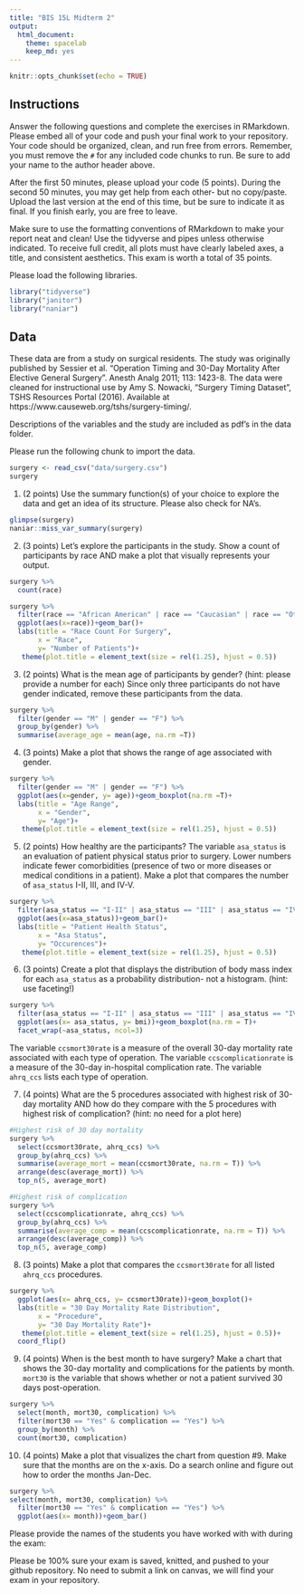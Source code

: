 ```yaml
---
title: "BIS 15L Midterm 2"
output:
  html_document: 
    theme: spacelab
    keep_md: yes
---
```


```r
knitr::opts_chunk$set(echo = TRUE)
```

## Instructions
Answer the following questions and complete the exercises in RMarkdown. Please embed all of your code and push your final work to your repository. Your code should be organized, clean, and run free from errors. Remember, you must remove the `#` for any included code chunks to run. Be sure to add your name to the author header above.  

After the first 50 minutes, please upload your code (5 points). During the second 50 minutes, you may get help from each other- but no copy/paste. Upload the last version at the end of this time, but be sure to indicate it as final. If you finish early, you are free to leave.

Make sure to use the formatting conventions of RMarkdown to make your report neat and clean! Use the tidyverse and pipes unless otherwise indicated. To receive full credit, all plots must have clearly labeled axes, a title, and consistent aesthetics. This exam is worth a total of 35 points. 

Please load the following libraries.
```r
library("tidyverse")
library("janitor")
library("naniar")
```

## Data
These data are from a study on surgical residents. The study was originally published by Sessier et al. “Operation Timing and 30-Day Mortality After Elective General Surgery”. Anesth Analg 2011; 113: 1423-8. The data were cleaned for instructional use by Amy S. Nowacki, “Surgery Timing Dataset”, TSHS Resources Portal (2016). Available at https://www.causeweb.org/tshs/surgery-timing/.

Descriptions of the variables and the study are included as pdf's in the data folder.  

Please run the following chunk to import the data.
```r
surgery <- read_csv("data/surgery.csv")
surgery
```

1. (2 points) Use the summary function(s) of your choice to explore the data and get an idea of its structure. Please also check for NA's.
```r
glimpse(surgery)
naniar::miss_var_summary(surgery)
```

2. (3 points) Let's explore the participants in the study. Show a count of participants by race AND make a plot that visually represents your output.
```r
surgery %>% 
  count(race)
```
```r
surgery %>% 
  filter(race == "African American" | race == "Caucasian" | race == "Other") %>% 
  ggplot(aes(x=race))+geom_bar()+
  labs(title = "Race Count For Surgery",
       x = "Race",
       y= "Number of Patients")+
   theme(plot.title = element_text(size = rel(1.25), hjust = 0.5))
```

3. (2 points) What is the mean age of participants by gender? (hint: please provide a number for each) Since only three participants do not have gender indicated, remove these participants from the data.
```r
surgery %>% 
  filter(gender == "M" | gender == "F") %>% 
  group_by(gender) %>% 
  summarise(average_age = mean(age, na.rm =T))
```


4. (3 points) Make a plot that shows the range of age associated with gender.
```r
surgery %>% 
  filter(gender == "M" | gender == "F") %>% 
  ggplot(aes(x=gender, y= age))+geom_boxplot(na.rm =T)+
  labs(title = "Age Range",
       x = "Gender",
       y= "Age")+
   theme(plot.title = element_text(size = rel(1.25), hjust = 0.5))
```

5. (2 points) How healthy are the participants? The variable `asa_status` is an evaluation of patient physical status prior to surgery. Lower numbers indicate fewer comorbidities (presence of two or more diseases or medical conditions in a patient). Make a plot that compares the number of `asa_status` I-II, III, and IV-V.
```r
surgery %>% 
  filter(asa_status == "I-II" | asa_status == "III" | asa_status == "IV-VI") %>% 
  ggplot(aes(x=asa_status))+geom_bar()+
  labs(title = "Patient Health Status",
       x = "Asa Status",
       y= "Occurences")+
   theme(plot.title = element_text(size = rel(1.25), hjust = 0.5))
```

6. (3 points) Create a plot that displays the distribution of body mass index for each `asa_status` as a probability distribution- not a histogram. (hint: use faceting!)
```r
surgery %>% 
  filter(asa_status == "I-II" | asa_status == "III" | asa_status == "IV-VI") %>% 
  ggplot(aes(x= asa_status, y= bmi))+geom_boxplot(na.rm = T)+
  facet_wrap(~asa_status, ncol=3)
```


The variable `ccsmort30rate` is a measure of the overall 30-day mortality rate associated with each type of operation. The variable `ccscomplicationrate` is a measure of the 30-day in-hospital complication rate. The variable `ahrq_ccs` lists each type of operation.  

7. (4 points) What are the 5 procedures associated with highest risk of 30-day mortality AND how do they compare with the 5 procedures with highest risk of complication? (hint: no need for a plot here)
```r
#Highest risk of 30 day mortality
surgery %>% 
  select(ccsmort30rate, ahrq_ccs) %>% 
  group_by(ahrq_ccs) %>% 
  summarise(average_mort = mean(ccsmort30rate, na.rm = T)) %>% 
  arrange(desc(average_mort)) %>% 
  top_n(5, average_mort)
```
```r
#Highest risk of complication
surgery %>% 
  select(ccscomplicationrate, ahrq_ccs) %>% 
  group_by(ahrq_ccs) %>% 
  summarise(average_comp = mean(ccscomplicationrate, na.rm = T)) %>% 
  arrange(desc(average_comp)) %>% 
  top_n(5, average_comp)
```


8. (3 points) Make a plot that compares the `ccsmort30rate` for all listed `ahrq_ccs` procedures.
```r
surgery %>% 
  ggplot(aes(x= ahrq_ccs, y= ccsmort30rate))+geom_boxplot()+
  labs(title = "30 Day Mortality Rate Distribution",
       x = "Procedure",
       y= "30 Day Mortality Rate")+
   theme(plot.title = element_text(size = rel(1.25), hjust = 0.5))+
  coord_flip()
```

9. (4 points) When is the best month to have surgery? Make a chart that shows the 30-day mortality and complications for the patients by month. `mort30` is the variable that shows whether or not a patient survived 30 days post-operation.
```r
surgery %>% 
  select(month, mort30, complication) %>% 
  filter(mort30 == "Yes" & complication == "Yes") %>% 
  group_by(month) %>% 
  count(mort30, complication)
```

10. (4 points) Make a plot that visualizes the chart from question #9. Make sure that the months are on the x-axis. Do a search online and figure out how to order the months Jan-Dec.
```r
surgery %>% 
select(month, mort30, complication) %>% 
  filter(mort30 == "Yes" & complication == "Yes") %>% 
  ggplot(aes(x= month))+geom_bar()
```


Please provide the names of the students you have worked with with during the exam:

Please be 100% sure your exam is saved, knitted, and pushed to your github repository. No need to submit a link on canvas, we will find your exam in your repository.
